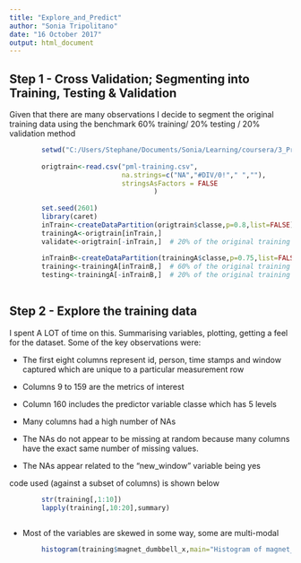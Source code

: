 ```yaml
---
title: "Explore_and_Predict"
author: "Sonia Tripolitano"
date: "16 October 2017"
output: html_document
---
```


## Step 1 - Cross Validation; Segmenting into Training, Testing & Validation

Given that there are many observations I decide to segment the original training
data using the benchmark 60% training/ 20% testing / 20% validation method

```r
        setwd("C:/Users/Stephane/Documents/Sonia/Learning/coursera/3_Pract_Machine_Learning/_Assignment")
        
        origtrain<-read.csv("pml-training.csv", 
                            na.strings=c("NA","#DIV/0!"," ",""),
                            stringsAsFactors = FALSE
                                    ) 
        
        set.seed(2601)
        library(caret)
        inTrain<-createDataPartition(origtrain$classe,p=0.8,list=FALSE)
        trainingA<-origtrain[inTrain,]
        validate<-origtrain[-inTrain,]  # 20% of the original training set is validation
        
        inTrainB<-createDataPartition(trainingA$classe,p=0.75,list=FALSE)
        training<-trainingA[inTrainB,]  # 60% of the original training set is training
        testing<-trainingA[-inTrainB,]  # 20% of the original training set is testing
        
```

## Step 2 - Explore the training data

I spent A LOT of time on this. Summarising variables, plotting, getting a feel 
for the dataset. Some of the key observations were:

- The first eight columns represent id, person, time stamps and window captured
        which are unique to a particular measurement row
- Columns 9 to 159 are the metrics of interest
- Column 160 includes the predictor variable classe which has 5 levels

- Many columns had a high number of NAs
- The NAs do not appear to be missing at random because many columns have the 
        exact same number of missing values.
- The NAs appear related to the "new_window" variable being yes 

code used (against a subset of columns) is shown below

```r
        str(training[,1:10])
        lapply(training[,10:20],summary)
        
```


- Most of the variables are skewed in some way, some are multi-modal

```r
        
        histogram(training$magnet_dumbbell_x,main="Histogram of magnet_dumbbell_x")
```


